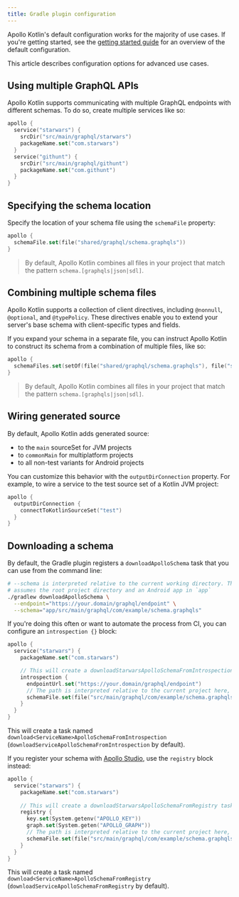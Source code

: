 ```yaml
---
title: Gradle plugin configuration
---
```


Apollo Kotlin's default configuration works for the majority of use cases. If you're getting started, see the [getting started guide](../introduction/) for an overview of the default configuration.

This article describes configuration options for advanced use cases.

## Using multiple GraphQL APIs

Apollo Kotlin supports communicating with multiple GraphQL endpoints with different schemas. To do so, create multiple services like so:

```kotlin
apollo {
  service("starwars") {
    srcDir("src/main/graphql/starwars")
    packageName.set("com.starwars")
  }
  service("githunt") {
    srcDir("src/main/graphql/githunt")
    packageName.set("com.githunt")
  }
}
```

## Specifying the schema location

Specify the location of your schema file using the `schemaFile` property:

```kotlin
apollo {
  schemaFile.set(file("shared/graphql/schema.graphqls"))
}
```

> By default, Apollo Kotlin combines all files in your project that match the pattern `schema.[graphqls|json|sdl]`.

## Combining multiple schema files

Apollo Kotlin supports a collection of client directives, including `@nonnull`, `@optional`, and `@typePolicy`. These directives enable you to extend your server's base schema with client-specific types and fields.

If you expand your schema in a separate file, you can instruct Apollo Kotlin to construct its schema from a combination of multiple files, like so:

```kotlin
apollo {
  schemaFiles.set(setOf(file("shared/graphql/schema.graphqls"), file("shared/graphql/extra.graphqls")))
}
```

> By default, Apollo Kotlin combines all files in your project that match the pattern `schema.[graphqls|json|sdl]`.

## Wiring generated source

By default, Apollo Kotlin adds generated source:

* to the `main` sourceSet for JVM projects
* to `commonMain` for multiplatform projects
* to all non-test variants for Android projects

You can customize this behavior with the `outputDirConnection` property. For example, to wire a service to the test source set of a Kotlin
JVM project:

```kotlin
apollo {
  outputDirConnection {
    connectToKotlinSourceSet("test")
  }
}
```

## Downloading a schema

By default, the Gradle plugin registers a `downloadApolloSchema` task that you can use from the command line:

```bash
# --schema is interpreted relative to the current working directory. This example
# assumes the root project directory and an Android app in `app`
./gradlew downloadApolloSchema \
  --endpoint="https://your.domain/graphql/endpoint" \
  --schema="app/src/main/graphql/com/example/schema.graphqls"
```

If you're doing this often or want to automate the process from CI, you can configure an `introspection {}` block:

```kotlin
apollo {
  service("starwars") {
    packageName.set("com.starwars")

    // This will create a downloadStarwarsApolloSchemaFromIntrospection task
    introspection {
      endpointUrl.set("https://your.domain/graphql/endpoint")
      // The path is interpreted relative to the current project here, no need to prepend 'app'
      schemaFile.set(file("src/main/graphql/com/example/schema.graphqls"))
    }
  }
}
```
This will create a task named `download<ServiceName>ApolloSchemaFromIntrospection` (`downloadServiceApolloSchemaFromIntrospection` by default).

If you register your schema with [Apollo Studio](https://www.apollographql.com/docs/studio/), use the `registry` block instead:

```kotlin
apollo {
  service("starwars") {
    packageName.set("com.starwars")
 
    // This will create a downloadStarwarsApolloSchemaFromRegistry task
    registry {
      key.set(System.getenv("APOLLO_KEY"))
      graph.set(System.geten("APOLLO_GRAPH"))
      // The path is interpreted relative to the current project here, no need to prepend 'app'
      schemaFile.set(file("src/main/graphql/com/example/schema.graphqls"))
    }
  }
}
```
This will create a task named `download<ServiceName>ApolloSchemaFromRegistry` (`downloadServiceApolloSchemaFromRegistry` by default).
